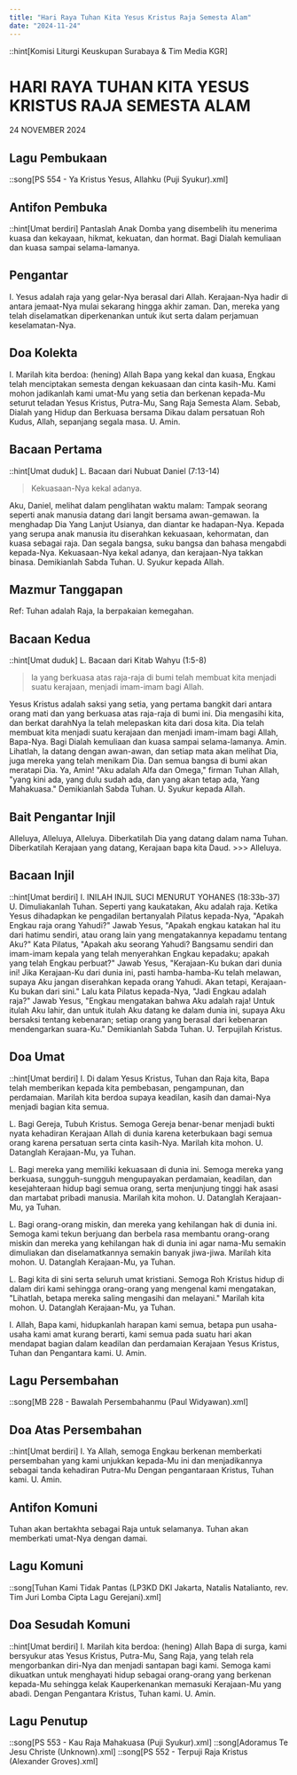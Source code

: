 ```yaml
---
title: "Hari Raya Tuhan Kita Yesus Kristus Raja Semesta Alam"
date: "2024-11-24"
---
```


::hint[Komisi Liturgi Keuskupan Surabaya & Tim Media KGR]
# HARI RAYA TUHAN KITA YESUS KRISTUS RAJA SEMESTA ALAM
24 NOVEMBER 2024

## Lagu Pembukaan
::song[PS 554 - Ya Kristus Yesus, Allahku (Puji Syukur).xml]

## Antifon Pembuka
::hint[Umat berdiri]
Pantaslah Anak Domba yang disembelih itu menerima kuasa dan kekayaan, hikmat, kekuatan, dan hormat. Bagi Dialah kemuliaan dan kuasa sampai selama-lamanya.

## Pengantar
I. Yesus adalah raja yang gelar-Nya berasal dari Allah. Kerajaan-Nya hadir di antara jemaat-Nya mulai sekarang hingga akhir zaman. Dan, mereka yang telah diselamatkan diperkenankan untuk ikut serta dalam perjamuan keselamatan-Nya.

## Doa Kolekta
I. Marilah kita berdoa: (hening)
Allah Bapa yang kekal dan kuasa, Engkau telah menciptakan semesta dengan kekuasaan dan cinta kasih-Mu. Kami mohon jadikanlah kami umat-Mu yang setia dan berkenan kepada-Mu seturut teladan Yesus Kristus, Putra-Mu, Sang Raja Semesta Alam. Sebab, Dialah yang Hidup dan Berkuasa bersama Dikau dalam persatuan Roh Kudus, Allah, sepanjang segala masa.
U. Amin.

## Bacaan Pertama
::hint[Umat duduk]
L. Bacaan dari Nubuat Daniel (7:13-14)
> Kekuasaan-Nya kekal adanya.

Aku, Daniel, melihat dalam penglihatan waktu malam: Tampak seorang seperti anak manusia datang dari langit bersama awan-gemawan. Ia menghadap Dia Yang Lanjut Usianya, dan diantar ke hadapan-Nya. Kepada yang serupa anak manusia itu diserahkan kekuasaan, kehormatan, dan kuasa sebagai raja. Dan segala bangsa, suku bangsa dan bahasa mengabdi kepada-Nya. Kekuasaan-Nya kekal adanya, dan kerajaan-Nya takkan binasa. Demikianlah Sabda Tuhan.
U. Syukur kepada Allah.

## Mazmur Tanggapan
Ref: Tuhan adalah Raja, Ia berpakaian kemegahan.

## Bacaan Kedua
::hint[Umat duduk]
L. Bacaan dari Kitab Wahyu (1:5-8)
> Ia yang berkuasa atas raja-raja di bumi telah membuat kita menjadi suatu kerajaan, menjadi imam-imam bagi Allah.

Yesus Kristus adalah saksi yang setia, yang pertama bangkit dari antara orang mati dan yang berkuasa atas raja-raja di bumi ini. Dia mengasihi kita, dan berkat darahNya la telah melepaskan kita dari dosa kita. Dia telah membuat kita menjadi suatu kerajaan dan menjadi imam-imam bagi Allah, Bapa-Nya. Bagi Dialah kemuliaan dan kuasa sampai selama-lamanya. Amin. Lihatlah, la datang dengan awan-awan, dan setiap mata akan melihat Dia, juga mereka yang telah menikam Dia. Dan semua bangsa di bumi akan meratapi Dia. Ya, Amin! "Aku adalah Alfa dan Omega," firman Tuhan Allah, "yang kini ada, yang dulu sudah ada, dan yang akan tetap ada, Yang Mahakuasa."
Demikianlah Sabda Tuhan.
U. Syukur kepada Allah.

## Bait Pengantar Injil
Alleluya, Alleluya, Alleluya.
Diberkatilah Dia yang datang dalam nama Tuhan.
Diberkatilah Kerajaan yang datang, Kerajaan bapa kita Daud.
\>\>\> Alleluya.

## Bacaan Injil
::hint[Umat berdiri]
I. INILAH INJIL SUCI MENURUT YOHANES (18:33b-37)
U. Dimuliakanlah Tuhan.
Seperti yang kaukatakan, Aku adalah raja. Ketika Yesus dihadapkan ke pengadilan bertanyalah Pilatus kepada-Nya, "Apakah Engkau raja orang Yahudi?" Jawab Yesus, "Apakah engkau katakan hal itu dari hatimu sendiri, atau orang lain yang mengatakannya kepadamu tentang Aku?" Kata Pilatus, "Apakah aku seorang Yahudi? Bangsamu sendiri dan imam-imam kepala yang telah menyerahkan Engkau kepadaku; apakah yang telah Engkau perbuat?" Jawab Yesus, "Kerajaan-Ku bukan dari dunia ini! Jika Kerajaan-Ku dari dunia ini, pasti hamba-hamba-Ku telah melawan, supaya Aku jangan diserahkan kepada orang Yahudi. Akan tetapi, Kerajaan-Ku bukan dari sini." Lalu kata Pilatus kepada-Nya, "Jadi Engkau adalah raja?" Jawab Yesus, "Engkau mengatakan bahwa Aku adalah raja! Untuk itulah Aku lahir, dan untuk itulah Aku datang ke dalam dunia ini, supaya Aku bersaksi tentang kebenaran; setiap orang yang berasal dari kebenaran mendengarkan suara-Ku."
Demikianlah Sabda Tuhan.
U. Terpujilah Kristus.

## Doa Umat
::hint[Umat berdiri]
I. Di dalam Yesus Kristus, Tuhan dan Raja kita, Bapa telah memberikan kepada kita pembebasan, pengampunan, dan perdamaian. Marilah kita berdoa supaya keadilan, kasih dan damai-Nya menjadi bagian kita semua.

L. Bagi Gereja, Tubuh Kristus. Semoga Gereja benar-benar menjadi bukti nyata kehadiran Kerajaan Allah di dunia karena keterbukaan bagi semua orang karena persatuan serta cinta kasih-Nya. Marilah kita mohon.
U. Datanglah Kerajaan-Mu, ya Tuhan.

L. Bagi mereka yang memiliki kekuasaan di dunia ini. Semoga mereka yang berkuasa, sungguh-sungguh mengupayakan perdamaian, keadilan, dan kesejahteraan hidup bagi semua orang, serta menjunjung tinggi hak asasi dan martabat pribadi manusia. Marilah kita mohon.
U. Datanglah Kerajaan-Mu, ya Tuhan.

L. Bagi orang-orang miskin, dan mereka yang kehilangan hak di dunia ini. Semoga kami tekun berjuang dan berbela rasa membantu orang-orang miskin dan mereka yang kehilangan hak di dunia ini agar nama-Mu semakin dimuliakan dan diselamatkannya semakin banyak jiwa-jiwa. Marilah kita mohon.
U. Datanglah Kerajaan-Mu, ya Tuhan.

L. Bagi kita di sini serta seluruh umat kristiani. Semoga Roh Kristus hidup di dalam diri kami sehingga orang-orang yang mengenal kami mengatakan, "Lihatlah, betapa mereka saling mengasihi dan melayani." Marilah kita mohon.
U. Datanglah Kerajaan-Mu, ya Tuhan.

I. Allah, Bapa kami, hidupkanlah harapan kami semua, betapa pun usaha-usaha kami amat kurang berarti, kami semua pada suatu hari akan mendapat bagian dalam keadilan dan perdamaian Kerajaan Yesus Kristus, Tuhan dan Pengantara kami.
U. Amin.

## Lagu Persembahan
::song[MB 228 - Bawalah Persembahanmu (Paul Widyawan).xml]

## Doa Atas Persembahan
::hint[Umat berdiri]
I. Ya Allah, semoga Engkau berkenan memberkati persembahan yang kami unjukkan kepada-Mu ini dan menjadikannya sebagai tanda kehadiran Putra-Mu Dengan pengantaraan Kristus, Tuhan kami.
U. Amin.

## Antifon Komuni
Tuhan akan bertakhta sebagai Raja untuk selamanya. Tuhan akan memberkati umat-Nya dengan damai.

## Lagu Komuni
::song[Tuhan Kami Tidak Pantas (LP3KD DKI Jakarta, Natalis Natalianto, rev. Tim Juri Lomba Cipta Lagu Gerejani).xml]

## Doa Sesudah Komuni
::hint[Umat berdiri]
I. Marilah kita berdoa: (hening)
Allah Bapa di surga, kami bersyukur atas Yesus Kristus, Putra-Mu, Sang Raja, yang telah rela mengorbankan diri-Nya dan menjadi santapan bagi kami. Semoga kami dikuatkan untuk menghayati hidup sebagai orang-orang yang berkenan kepada-Mu sehingga kelak Kauperkenankan memasuki Kerajaan-Mu yang abadi. Dengan Pengantara Kristus, Tuhan kami.
U. Amin.

## Lagu Penutup
::song[PS 553 - Kau Raja Mahakuasa (Puji Syukur).xml]
::song[Adoramus Te Jesu Christe (Unknown).xml]
::song[PS 552 - Terpuji Raja Kristus (Alexander Groves).xml]